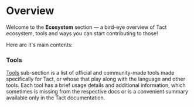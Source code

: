 # Overview


Welcome to the **Ecosystem** section — a bird-eye overview of Tact ecosystem, tools and ways you can start contributing to those!

Here are it's main contents:

<Steps>

### Tools

[Tools](/ecosystem/tools/overview) sub-section is a list of official and community-made tools made specifically for Tact, or whose that play along with the language and other tools. Each tool has a brief usage details and additional information, which sometimes is missing from the respective docs or is a convenient summary available only in the Tact documentation.

<Cards>
  <Cards.Card
    arrow
    title="Go to the Tools"
    href="/ecosystem/tools/overview"
  />
</Cards>

</Steps>
